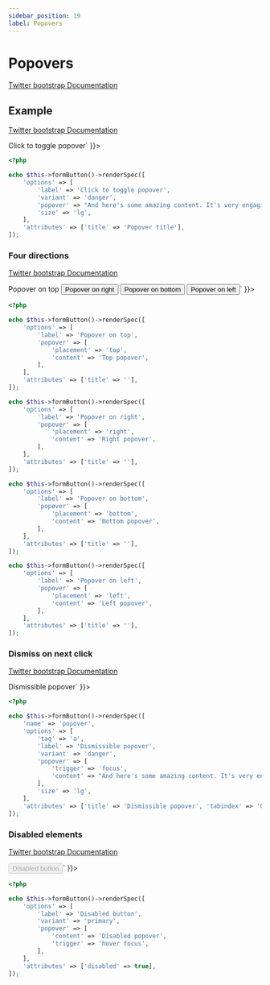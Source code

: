 ```yaml
---
sidebar_position: 19
label: Popovers
---
```



# Popovers

[Twitter bootstrap Documentation](https://getbootstrap.com/docs/5.1/components/popovers/)

## Example

[Twitter bootstrap Documentation](https://getbootstrap.com/docs/5.1/components/popovers/#example)

<Tabs>
<TabItem value="result" label="Result" default>
  <HtmlCode bootstrapVersion="5.1">
      <div dangerouslySetInnerHTML={{ __html: `<button class="btn btn-danger btn-lg" data-bs-content="And here's some amazing content. It's very engaging. Right?" data-bs-original-title="Popover title" data-bs-toggle="popover" name="button" title="" type="button" value="">Click to toggle popover</button>` }}></div>
  </HtmlCode>
</TabItem>
<TabItem value="source" label="Source">

```php
<?php

echo $this->formButton()->renderSpec([
    'options' => [
        'label' => 'Click to toggle popover',
        'variant' => 'danger',
        'popover' => "And here's some amazing content. It's very engaging. Right?",
        'size' => 'lg',
    ],
    'attributes' => ['title' => 'Popover title'],
]);
```

</TabItem>
</Tabs>

### Four directions

[Twitter bootstrap Documentation](https://getbootstrap.com/docs/5.1/components/popovers/#four-directions)

<Tabs>
<TabItem value="result" label="Result" default>
  <HtmlCode bootstrapVersion="5.1">
      <div dangerouslySetInnerHTML={{ __html: `<button class="btn btn-secondary" data-bs-container="body" data-bs-content="Top popover" data-bs-original-title="" data-bs-placement="top" data-bs-toggle="popover" name="button" title="" type="button" value="">Popover on top</button>
<button class="btn btn-secondary" data-bs-container="body" data-bs-content="Right popover" data-bs-original-title="" data-bs-placement="right" data-bs-toggle="popover" name="button" title="" type="button" value="">Popover on right</button>
<button class="btn btn-secondary" data-bs-container="body" data-bs-content="Bottom popover" data-bs-original-title="" data-bs-placement="bottom" data-bs-toggle="popover" name="button" title="" type="button" value="">Popover on bottom</button>
<button class="btn btn-secondary" data-bs-container="body" data-bs-content="Left popover" data-bs-original-title="" data-bs-placement="left" data-bs-toggle="popover" name="button" title="" type="button" value="">Popover on left</button>` }}></div>
  </HtmlCode>
</TabItem>
<TabItem value="source" label="Source">

```php
<?php

echo $this->formButton()->renderSpec([
    'options' => [
        'label' => 'Popover on top',
        'popover' => [
            'placement' => 'top',
            'content' => 'Top popover',
        ],
    ],
    'attributes' => ['title' => ''],
]);

echo $this->formButton()->renderSpec([
    'options' => [
        'label' => 'Popover on right',
        'popover' => [
            'placement' => 'right',
            'content' => 'Right popover',
        ],
    ],
    'attributes' => ['title' => ''],
]);

echo $this->formButton()->renderSpec([
    'options' => [
        'label' => 'Popover on bottom',
        'popover' => [
            'placement' => 'bottom',
            'content' => 'Bottom popover',
        ],
    ],
    'attributes' => ['title' => ''],
]);

echo $this->formButton()->renderSpec([
    'options' => [
        'label' => 'Popover on left',
        'popover' => [
            'placement' => 'left',
            'content' => 'Left popover',
        ],
    ],
    'attributes' => ['title' => ''],
]);
```

</TabItem>
</Tabs>

### Dismiss on next click

[Twitter bootstrap Documentation](https://getbootstrap.com/docs/5.1/components/popovers/#dismiss-on-next-click)

<Tabs>
<TabItem value="result" label="Result" default>
  <HtmlCode bootstrapVersion="5.1">
      <div dangerouslySetInnerHTML={{ __html: `<a class="btn btn-danger btn-lg" data-bs-content="And here's some amazing content. It's very engaging. Right?" data-bs-original-title="Dismissible popover" data-bs-toggle="popover" data-bs-trigger="focus" role="button" tabindex="0" title="">Dismissible popover</a>` }}></div>
  </HtmlCode>
</TabItem>
<TabItem value="source" label="Source">

```php
<?php

echo $this->formButton()->renderSpec([
    'name' => 'popover',
    'options' => [
        'tag' => 'a',
        'label' => 'Dismissible popover',
        'variant' => 'danger',
        'popover' => [
            'trigger' => 'focus',
            'content' => "And here's some amazing content. It's very engaging. Right?",
        ],
        'size' => 'lg',
    ],
    'attributes' => ['title' => 'Dismissible popover', 'tabindex' => '0'],
]);
```

</TabItem>
</Tabs>

### Disabled elements

[Twitter bootstrap Documentation](https://getbootstrap.com/docs/5.1/components/popovers/#disabled-elements)

<Tabs>
<TabItem value="result" label="Result" default>
  <HtmlCode bootstrapVersion="5.1">
      <div dangerouslySetInnerHTML={{ __html: `<span class="d-inline-block" data-bs-content="Disabled popover" data-bs-original-title="" data-bs-toggle="popover" data-bs-trigger="hover focus" tabindex="0" title=""><button class="btn btn-primary" disabled name="button" type="button" value="">Disabled button</button></span>` }}></div>
  </HtmlCode>
</TabItem>
<TabItem value="source" label="Source">

```php
<?php

echo $this->formButton()->renderSpec([
    'options' => [
        'label' => 'Disabled button',
        'variant' => 'primary',
        'popover' => [
            'content' => 'Disabled popover',
            'trigger' => 'hover focus',
        ],
    ],
    'attributes' => ['disabled' => true],
]);
```

</TabItem>
</Tabs>

